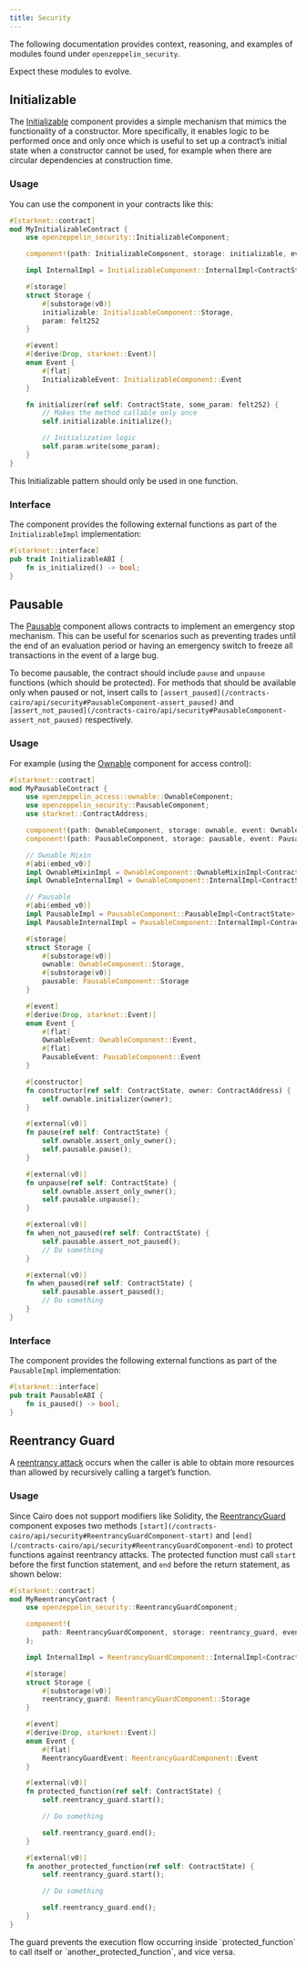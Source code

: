 ```yaml
---
title: Security
---
```


The following documentation provides context, reasoning, and examples of modules found under `openzeppelin_security`.

<Callout type='warn'>
Expect these modules to evolve.
</Callout>

## Initializable

The [Initializable](/contracts-cairo/api/security#InitializableComponent) component provides a simple mechanism that mimics
the functionality of a constructor.
More specifically, it enables logic to be performed once and only once which is useful to set up a contract’s initial state when a constructor cannot be used, for example when there are circular dependencies at construction time.

### Usage

You can use the component in your contracts like this:

```rust
#[starknet::contract]
mod MyInitializableContract {
    use openzeppelin_security::InitializableComponent;

    component!(path: InitializableComponent, storage: initializable, event: InitializableEvent);

    impl InternalImpl = InitializableComponent::InternalImpl<ContractState>;

    #[storage]
    struct Storage {
        #[substorage(v0)]
        initializable: InitializableComponent::Storage,
        param: felt252
    }

    #[event]
    #[derive(Drop, starknet::Event)]
    enum Event {
        #[flat]
        InitializableEvent: InitializableComponent::Event
    }

    fn initializer(ref self: ContractState, some_param: felt252) {
        // Makes the method callable only once
        self.initializable.initialize();

        // Initialization logic
        self.param.write(some_param);
    }
}
```

<Callout type='warn'>
This Initializable pattern should only be used in one function.
</Callout>

### Interface

The component provides the following external functions as part of the `InitializableImpl` implementation:

```rust
#[starknet::interface]
pub trait InitializableABI {
    fn is_initialized() -> bool;
}
```

## Pausable

The [Pausable](/contracts-cairo/api/security#PausableComponent) component allows contracts to implement an emergency stop mechanism.
This can be useful for scenarios such as preventing trades until the end of an evaluation period or having an emergency switch to freeze all transactions in the event of a large bug.

To become pausable, the contract should include `pause` and `unpause` functions (which should be protected).
For methods that should be available only when paused or not, insert calls to `[assert_paused](/contracts-cairo/api/security#PausableComponent-assert_paused)` and `[assert_not_paused](/contracts-cairo/api/security#PausableComponent-assert_not_paused)`
respectively.

### Usage

For example (using the [Ownable](/contracts-cairo/api/access#OwnableComponent) component for access control):

```rust
#[starknet::contract]
mod MyPausableContract {
    use openzeppelin_access::ownable::OwnableComponent;
    use openzeppelin_security::PausableComponent;
    use starknet::ContractAddress;

    component!(path: OwnableComponent, storage: ownable, event: OwnableEvent);
    component!(path: PausableComponent, storage: pausable, event: PausableEvent);

    // Ownable Mixin
    #[abi(embed_v0)]
    impl OwnableMixinImpl = OwnableComponent::OwnableMixinImpl<ContractState>;
    impl OwnableInternalImpl = OwnableComponent::InternalImpl<ContractState>;

    // Pausable
    #[abi(embed_v0)]
    impl PausableImpl = PausableComponent::PausableImpl<ContractState>;
    impl PausableInternalImpl = PausableComponent::InternalImpl<ContractState>;

    #[storage]
    struct Storage {
        #[substorage(v0)]
        ownable: OwnableComponent::Storage,
        #[substorage(v0)]
        pausable: PausableComponent::Storage
    }

    #[event]
    #[derive(Drop, starknet::Event)]
    enum Event {
        #[flat]
        OwnableEvent: OwnableComponent::Event,
        #[flat]
        PausableEvent: PausableComponent::Event
    }

    #[constructor]
    fn constructor(ref self: ContractState, owner: ContractAddress) {
        self.ownable.initializer(owner);
    }

    #[external(v0)]
    fn pause(ref self: ContractState) {
        self.ownable.assert_only_owner();
        self.pausable.pause();
    }

    #[external(v0)]
    fn unpause(ref self: ContractState) {
        self.ownable.assert_only_owner();
        self.pausable.unpause();
    }

    #[external(v0)]
    fn when_not_paused(ref self: ContractState) {
        self.pausable.assert_not_paused();
        // Do something
    }

    #[external(v0)]
    fn when_paused(ref self: ContractState) {
        self.pausable.assert_paused();
        // Do something
    }
}
```

### Interface

The component provides the following external functions as part of the `PausableImpl` implementation:

```rust
#[starknet::interface]
pub trait PausableABI {
    fn is_paused() -> bool;
}
```

## Reentrancy Guard

A [reentrancy attack](https://gus-tavo-guim.medium.com/reentrancy-attack-on-smart-contracts-how-to-identify-the-exploitable-and-an-example-of-an-attack-4470a2d8dfe4) occurs when the caller is able to obtain more resources than allowed by recursively calling a target’s function.

### Usage

Since Cairo does not support modifiers like Solidity, the [ReentrancyGuard](/contracts-cairo/api/security#ReentrancyGuardComponent)
component exposes two methods `[start](/contracts-cairo/api/security#ReentrancyGuardComponent-start)` and `[end](/contracts-cairo/api/security#ReentrancyGuardComponent-end)` to protect functions against reentrancy attacks.
The protected function must call `start` before the first function statement, and `end` before the return statement, as shown below:

```rust
#[starknet::contract]
mod MyReentrancyContract {
    use openzeppelin_security::ReentrancyGuardComponent;

    component!(
        path: ReentrancyGuardComponent, storage: reentrancy_guard, event: ReentrancyGuardEvent
    );

    impl InternalImpl = ReentrancyGuardComponent::InternalImpl<ContractState>;

    #[storage]
    struct Storage {
        #[substorage(v0)]
        reentrancy_guard: ReentrancyGuardComponent::Storage
    }

    #[event]
    #[derive(Drop, starknet::Event)]
    enum Event {
        #[flat]
        ReentrancyGuardEvent: ReentrancyGuardComponent::Event
    }

    #[external(v0)]
    fn protected_function(ref self: ContractState) {
        self.reentrancy_guard.start();

        // Do something

        self.reentrancy_guard.end();
    }

    #[external(v0)]
    fn another_protected_function(ref self: ContractState) {
        self.reentrancy_guard.start();

        // Do something

        self.reentrancy_guard.end();
    }
}
```

<Callout>
The guard prevents the execution flow occurring inside `protected_function`
to call itself or `another_protected_function`, and vice versa.
</Callout>
